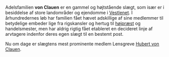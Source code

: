 {{title:Von Clauen}}
{{author:Laura Holmegaard}}
{{timestamp:2009-09-26T07:52:06Z}}
{{copyright:Von Clauen}}
Adelsfamilien '''von Clauen''' er en gammel og højtstående slægt, som især er i besiddelse af store landområder og ejendomme i [[Vestlenet]]. I århundredernes løb har familien fået hævet adskillige af sine medlemmer til betydelige embeder lige fra rigskansler og hertug til [[højpræst]] og handelsmester, men har aldrig rigtig fået etableret en decideret linje af arvtagere indenfor deres egen slægt til en bestemt post.

Nu om dage er slægtens mest prominente medlem Lensgreve [[Hubert von Clauen]].